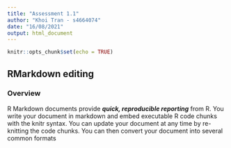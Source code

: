 ```yaml
---
title: "Assessment 1.1"
author: "Khoi Tran - s4664074"
date: "16/08/2021"
output: html_document
---
```


```r
knitr::opts_chunk$set(echo = TRUE)
```
## RMarkdown editing
### Overview
R Markdown documents provide ***quick, reproducible reporting*** from R. You write your document in markdown and embed executable R code chunks with the knitr syntax. You can update your document at any time by re-knitting the code chunks. You can then convert your document into several common formats